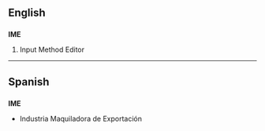 ==English==
{{wikipedia|Input method editor}}
==={{initialism}}===
'''IME'''

# Input Method Editor

----

==Spanish==
==={{initialism}}===
'''IME'''
* Industria Maquiladora de Exportación